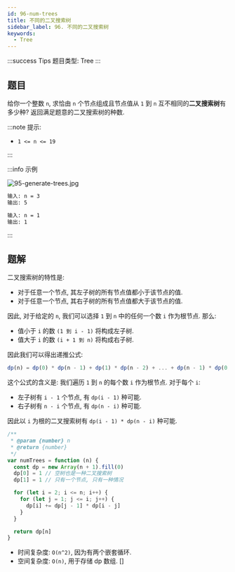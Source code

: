 ```yaml
---
id: 96-num-trees
title: 不同的二叉搜索树
sidebar_label: 96. 不同的二叉搜索树
keywords:
  - Tree
---
```


:::success Tips
题目类型: Tree
:::

## 题目

给你一个整数 `n`, 求恰由 `n` 个节点组成且节点值从 `1` 到 `n` 互不相同的**二叉搜索树**有多少种? 返回满足题意的二叉搜索树的种数.

:::note 提示:

- `1 <= n <= 19`

:::

:::info 示例

![95-generate-trees.jpg](../../static/img/95-generate-trees.jpg)

```bash
输入: n = 3
输出: 5
```

```bash
输入: n = 1
输出: 1
```

:::

## 题解

二叉搜索树的特性是:

- 对于任意一个节点, 其左子树的所有节点值都小于该节点的值.
- 对于任意一个节点, 其右子树的所有节点值都大于该节点的值.

因此, 对于给定的 `n`, 我们可以选择 `1` 到 `n` 中的任何一个数 `i` 作为根节点. 那么:

- 值小于 `i` 的数 `(1 到 i - 1)` 将构成左子树.
- 值大于 `i` 的数 `(i + 1 到 n)` 将构成右子树.

因此我们可以得出递推公式:

```ts
dp(n) = dp(0) * dp(n - 1) + dp(1) * dp(n - 2) + ... + dp(n - 1) * dp(0)
```

这个公式的含义是: 我们遍历 `1` 到 `n` 的每个数 `i` 作为根节点. 对于每个 `i`:

- 左子树有 `i - 1` 个节点, 有 `dp(i - 1)` 种可能.
- 右子树有 `n - i` 个节点, 有 `dp(n - i)` 种可能.

因此以 `i` 为根的二叉搜索树有 `dp(i - 1) * dp(n - i)` 种可能.

```ts
/**
 * @param {number} n
 * @return {number}
 */
var numTrees = function (n) {
  const dp = new Array(n + 1).fill(0)
  dp[0] = 1 // 空树也是一种二叉搜索树
  dp[1] = 1 // 只有一个节点, 只有一种情况

  for (let i = 2; i <= n; i++) {
    for (let j = 1; j <= i; j++) {
      dp[i] += dp[j - 1] * dp[i - j]
    }
  }

  return dp[n]
}
```

- 时间复杂度: `O(n^2)`, 因为有两个嵌套循环.
- 空间复杂度: `O(n)`, 用于存储 dp 数组.
  []
